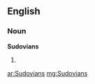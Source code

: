 ==English==

===Noun===
'''Sudovians'''

# {{plural of|[[Sudovian]]}}

[[ar:Sudovians]]
[[mg:Sudovians]]